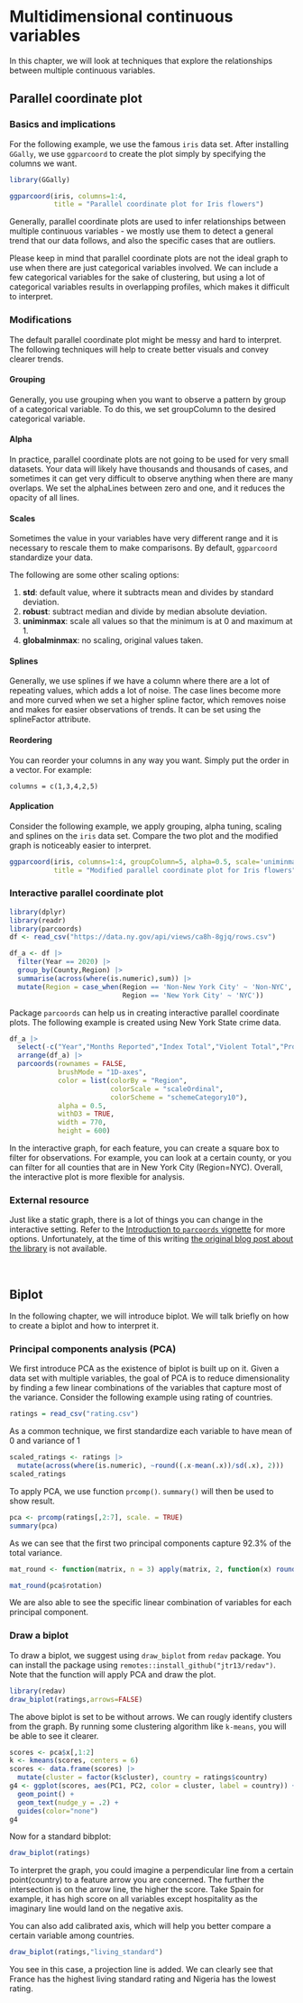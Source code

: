 # Multidimensional continuous variables

In this chapter, we will look at techniques that explore the relationships between multiple continuous variables.

## Parallel coordinate plot

### Basics and implications

For the following example, we use the famous `iris` data set. After installing `GGally`, we use `ggparcoord` to create the plot simply by specifying the columns we want.
```r
library(GGally)

ggparcoord(iris, columns=1:4, 
           title = "Parallel coordinate plot for Iris flowers")
```
Generally, parallel coordinate plots are used to infer relationships between multiple continuous variables - we mostly use them to detect a general trend that our data follows, and also the specific cases that are outliers. 

Please keep in mind that parallel coordinate plots are not the ideal graph to use when there are just categorical variables involved. We can include a few categorical variables for the sake of clustering, but using a lot of categorical variables results in overlapping profiles, which makes it difficult to interpret.

### Modifications

The default parallel coordinate plot might be messy and hard to interpret. The following techniques will help to create better visuals and convey clearer trends.

#### Grouping

Generally, you use grouping when you want to observe a pattern by group of a categorical variable. To do this, we set groupColumn to the desired categorical variable.

#### Alpha

In practice, parallel coordinate plots are not going to be used for very small datasets. Your data will likely have thousands and thousands of cases, and sometimes it can get very difficult to observe anything when there are many overlaps. We set the alphaLines between zero and one, and it reduces the opacity of all lines. 

#### Scales

Sometimes the value in your variables have very different range and it is necessary to rescale them to make comparisons. By default, `ggparcoord` standardize your data. 

The following are some other scaling options:

1. **std**: default value, where it subtracts mean and divides by standard deviation.
2. **robust**: subtract median and divide by median absolute deviation.
3. **uniminmax**: scale all values so that the minimum is at 0 and maximum at 1.
4. **globalminmax**: no scaling, original values taken.

#### Splines

Generally, we use splines if we have a column where there are a lot of repeating values, which adds a lot of noise. The case lines become more and more curved when we set a higher spline factor, which removes noise and makes for easier observations of trends. It can be set using the splineFactor attribute. 

#### Reordering

You can reorder your columns in any way you want. Simply put the order in a vector. For example:

```
columns = c(1,3,4,2,5)
```

#### Application

Consider the following example, we apply grouping, alpha tuning, scaling and splines on the `iris` data set. Compare the two plot and the modified graph is noticeably easier to interpret.

```r
ggparcoord(iris, columns=1:4, groupColumn=5, alpha=0.5, scale='uniminmax',splineFactor=10,
           title = "Modified parallel coordinate plot for Iris flowers")
```

### Interactive parallel coordinate plot

```r
library(dplyr)
library(readr)
library(parcoords)
df <- read_csv("https://data.ny.gov/api/views/ca8h-8gjq/rows.csv")

df_a <- df |> 
  filter(Year == 2020) |>
  group_by(County,Region) |>
  summarise(across(where(is.numeric),sum)) |>
  mutate(Region = case_when(Region == 'Non-New York City' ~ 'Non-NYC',
                            Region == 'New York City' ~ 'NYC'))
```

Package `parcoords` can help us in creating interactive parallel coordinate plots. The following example is created using New York State crime data. 

```r
df_a |> 
  select(-c("Year","Months Reported","Index Total","Violent Total","Property Total")) |>
  arrange(df_a) |>
  parcoords(rownames = FALSE,
            brushMode = "1D-axes",
            color = list(colorBy = "Region",
                         colorScale = "scaleOrdinal",
                         colorScheme = "schemeCategory10"),
            alpha = 0.5,
            withD3 = TRUE,
            width = 770,
            height = 600)
```

In the interactive graph, for each feature, you can create a square box to filter for observations. For example, you can look at a certain county, or you can filter for all counties that are in New York City (Region=NYC). Overall, the interactive plot is more flexible for analysis.

### External resource

Just like a static graph, there is a lot of things you can change in the interactive setting. Refer to the [Introduction to `parcoords` vignette](https://timelyportfolio.github.io/parcoords/articles/introduction-to-parcoords-.html) for more options. Unfortunately, at the time of this writing [the original blog post about the library](https://buildingwidgets.com/blog/2015/1/30/week-04-interactive-parallel-coordinates-1) is not available.

<br>

## Biplot

In the following chapter, we will introduce biplot. We will talk briefly on how to create a biplot and how to interpret it.

### Principal components analysis (PCA)

We first introduce PCA as the existence of biplot is built up on it. Given a data set with multiple variables, the goal of PCA is to reduce dimensionality by finding a few linear combinations of the variables that capture most of the variance. Consider the following example using rating of countries. 

```r
ratings = read_csv("rating.csv")
```

As a common technique, we first standardize each variable to have mean of 0 and variance of 1 

```r
scaled_ratings <- ratings |> 
  mutate(across(where(is.numeric), ~round((.x-mean(.x))/sd(.x), 2)))
scaled_ratings
```

To apply PCA, we use function `prcomp()`. `summary()` will then be used to show result.

```r
pca <- prcomp(ratings[,2:7], scale. = TRUE)
summary(pca)
```

As we can see that the first two principal components capture 92.3% of the total variance.

```r
mat_round <- function(matrix, n = 3) apply(matrix, 2, function(x) round(x, n))

mat_round(pca$rotation)
```

We are also able to see the specific linear combination of variables for each principal component.

### Draw a biplot

To draw a biplot, we suggest using `draw_biplot` from `redav` package. You can install the package using `remotes::install_github("jtr13/redav")`. Note that the function will apply PCA and draw the plot.

```r
library(redav)
draw_biplot(ratings,arrows=FALSE)
```

The above biplot is set to be without arrows. We can rougly identify clusters from the graph. By running some clustering algorithm like `k-means`, you will be able to see it clearer.

```r
scores <- pca$x[,1:2]
k <- kmeans(scores, centers = 6)
scores <- data.frame(scores) |>
  mutate(cluster = factor(k$cluster), country = ratings$country)
g4 <- ggplot(scores, aes(PC1, PC2, color = cluster, label = country)) +
  geom_point() +
  geom_text(nudge_y = .2) +
  guides(color="none")
g4
```

Now for a standard bibplot:

```r
draw_biplot(ratings)
```

To interpret the graph, you could imagine a perpendicular line from a certain point(country) to a feature arrow you are concerned. The further the intersection is on the arrow line, the higher the score. Take Spain for example, it has high score on all variables except hospitality as the imaginary line would land on the negative axis. 

You can also add calibrated axis, which will help you better compare a certain variable among countries.

```r
draw_biplot(ratings,"living_standard")
```

You see in this case, a projection line is added. We can clearly see that France has the highest living standard rating and Nigeria has the lowest rating.
